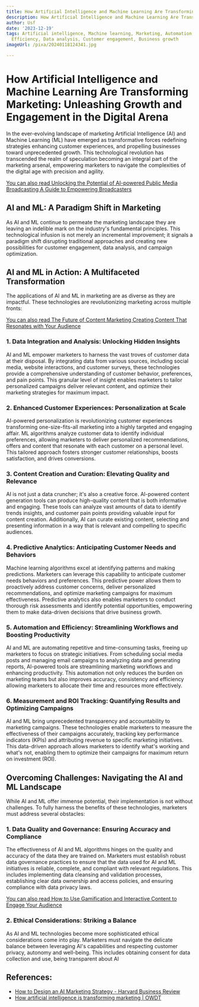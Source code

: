 ```yaml
---
title: How Artificial Intelligence and Machine Learning Are Transforming Marketing
description: How Artificial Intelligence and Machine Learning Are Transforming Marketing
author: Usf
date: '2023-12-19'
tags: Artificial intelligence, Machine learning, Marketing, Automation, Personalization,
  Efficiency, Data analysis, Customer engagement, Business growth
imageUrl: /pixa/20240118124341.jpg

---
```

# How Artificial Intelligence and Machine Learning Are Transforming Marketing: Unleashing Growth and  Engagement in the Digital Arena

In the ever-evolving landscape of marketing Artificial Intelligence (AI) and Machine Learning (ML) have  emerged as  transformative forces redefining strategies enhancing customer experiences, and propelling businesses toward unprecedented  growth. This technological revolution has  transcended the realm of speculation becoming an integral  part of the marketing arsenal, empowering marketers to navigate the complexities of the digital age with precision and agility.

[You can also read Unlocking the Potential of  AI-powered Public Media Broadcasting A Guide to Empowering  Broadcasters](Unlocking%20the%20Potential%20of%20AI-powered%20Public%20Media%20Broadcasting%20A%20Guide%20to%20Empowering%20Broadcasters)


## AI and ML: A Paradigm Shift  in Marketing

As AI and  ML continue to permeate the  marketing landscape they are leaving an indelible mark on the industry's fundamental principles. This technological  infusion is not merely  an incremental improvement; it signals a paradigm shift  disrupting traditional approaches and creating new possibilities for customer engagement, data analysis,  and campaign  optimization.

## AI and ML in Action: A Multifaceted Transformation

The applications  of AI and ML in marketing are as diverse as they are impactful. These technologies are revolutionizing marketing across multiple fronts:

[You can also read The Future of Content Marketing Creating Content That  Resonates with Your Audience](The%20Future%20of%20Content%20Marketing%20Creating%20Content%20That%20Resonates%20with%20Your%20Audience)


### 1.  Data Integration and Analysis: Unlocking Hidden Insights

AI  and ML empower  marketers to harness the vast troves of customer data at their disposal. By integrating data from various sources, including social media, website interactions, and customer surveys, these  technologies provide a comprehensive understanding of customer behavior, preferences, and pain points. This  granular level  of insight enables marketers to tailor personalized campaigns deliver relevant content, and optimize their  marketing strategies  for maximum impact.

### 2. Enhanced Customer Experiences: Personalization at Scale

AI-powered personalization is revolutionizing customer experiences transforming one-size-fits-all marketing into a highly  targeted  and engaging  affair. ML algorithms analyze customer data to identify individual preferences, allowing marketers to  deliver personalized recommendations, offers and content that resonate with  each customer on  a personal level. This tailored approach  fosters stronger customer relationships, boosts satisfaction, and drives conversions.

### 3. Content Creation and Curation: Elevating Quality and Relevance

AI is not just a data cruncher; it's also a creative force. AI-powered content generation tools  can produce high-quality content that is both informative and engaging.  These tools can analyze vast amounts of data to identify trends insights,  and customer pain points providing valuable input for content  creation. Additionally, AI can curate existing content, selecting and presenting information in  a way that is relevant and compelling to specific  audiences.

### 4. Predictive  Analytics: Anticipating Customer Needs and Behaviors

Machine learning algorithms excel at identifying patterns and making predictions. Marketers can  leverage this capability to anticipate customer  needs behaviors and preferences. This predictive power  allows them to proactively  address customer concerns, deliver personalized recommendations, and optimize marketing campaigns for maximum effectiveness. Predictive analytics also enables marketers to conduct thorough risk assessments and identify potential opportunities, empowering them to make data-driven decisions that drive business growth.

### 5. Automation and Efficiency: Streamlining Workflows and Boosting Productivity

AI and ML are  automating repetitive and time-consuming tasks, freeing up marketers to focus on  strategic initiatives. From scheduling  social media posts  and managing email campaigns to analyzing data and generating reports, AI-powered tools are streamlining marketing  workflows and enhancing productivity. This automation not only  reduces the  burden on  marketing teams but also improves accuracy, consistency and efficiency allowing marketers to allocate  their time and resources more effectively.

### 6.  Measurement and ROI Tracking: Quantifying Results  and Optimizing Campaigns

AI and ML bring unprecedented transparency and accountability to marketing campaigns. These technologies enable marketers to measure the effectiveness of their campaigns accurately,  tracking key performance  indicators (KPIs) and attributing revenue to specific marketing initiatives. This data-driven approach  allows marketers to identify what's working and  what's not, enabling them to optimize their campaigns for maximum return on investment (ROI).

## Overcoming  Challenges: Navigating the AI  and ML Landscape

While AI and ML offer immense potential, their implementation is  not without challenges. To fully harness the benefits of these  technologies, marketers must address several obstacles:

### 1. Data Quality and Governance: Ensuring Accuracy and Compliance

The effectiveness  of AI and ML algorithms  hinges on the quality and accuracy of  the data they are trained on. Marketers must establish robust data governance practices to ensure that the data used for AI and ML initiatives is reliable, complete, and compliant with relevant regulations. This includes implementing data cleansing and validation processes, establishing  clear  data ownership and access policies, and ensuring compliance  with data privacy laws.

[You can also read How to Use Gamification and Interactive Content to Engage Your Audience](How%20to%20Use%20Gamification%20and%20Interactive%20Content%20to%20Engage%20Your%20Audience)


###  2. Ethical Considerations:  Striking a Balance

As AI and  ML technologies  become more sophisticated ethical considerations  come  into play. Marketers must navigate the delicate balance between  leveraging AI's  capabilities and respecting customer privacy, autonomy and well-being. This includes  obtaining consent for data collection and  use, being transparent about AI

## References:
- [How to Design an AI Marketing Strategy - Harvard Business Review](https://hbr.org/2021/07/how-to-design-an-ai-marketing-strategy)
- [How artificial intelligence is transforming marketing | OWDT](https://owdt.com/article/how-artificial-intelligence-is-transforming-marketing/)
